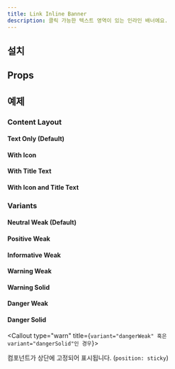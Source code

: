 ```yaml
---
title: Link Inline Banner
description: 클릭 가능한 텍스트 영역이 있는 인라인 배너에요.
---
```


<ComponentExample name="link-inline-banner-preview" />

## 설치

<Installation name="link-inline-banner" />

## Props

<AutoTypeTable
  path="./registry/ui/link-inline-banner.tsx"
  name="LinkInlineBannerProps"
/>

## 예제

### Content Layout

#### Text Only (Default)

<ComponentExample name="link-inline-banner-text-only" />

#### With Icon

<ComponentExample name="link-inline-banner-with-icon" />

#### With Title Text

<ComponentExample name="link-inline-banner-with-title-text" />

#### With Icon and Title Text

<ComponentExample name="link-inline-banner-with-icon-and-title-text" />

### Variants

#### Neutral Weak (Default)

<ComponentExample name="link-inline-banner-neutral-weak" />

#### Positive Weak

<ComponentExample name="link-inline-banner-positive-weak" />

#### Informative Weak

<ComponentExample name="link-inline-banner-informative-weak" />

#### Warning Weak

<ComponentExample name="link-inline-banner-warning-weak" />

#### Warning Solid

<ComponentExample name="link-inline-banner-warning-solid" />

#### Danger Weak

<ComponentExample name="link-inline-banner-danger-weak" />

#### Danger Solid

<ComponentExample name="link-inline-banner-danger-solid" />

<Callout type="warn" title={`variant="dangerWeak" 혹은 variant="dangerSolid"인 경우`}>

컴포넌트가 상단에 고정되어 표시됩니다. (`position: sticky`)

</Callout>

<StackflowExample name="link-inline-banner-activity" />
